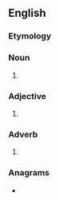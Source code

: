 {{also|pre-flop}}
==English==

===Etymology===
{{prefix|pre|flop|lang=en}}

===Noun===
{{en-noun}}

# {{alternative form of|pre-flop|lang=en}}

===Adjective===
{{en-adj|-}}

# {{alternative form of|pre-flop|lang=en}}

===Adverb===
{{en-adv|-}}

# {{alternative form of|pre-flop|lang=en}}

===Anagrams===
* {{anagrams|en|flopper}}